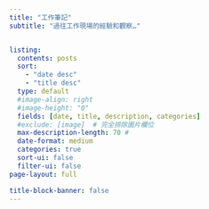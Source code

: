 ```yaml
---
title: "工作筆記"
subtitle: "過往工作現場的經驗和觀察…"


listing:
  contents: posts
  sort: 
    - "date desc"
    - "title desc"
  type: default
  #image-align: right
  #image-height: "0"
  fields: [date, title, description, categories]
  #exclude: [image]  # 完全排除圖片欄位
  max-description-length: 70 #
  date-format: medium
  categories: true
  sort-ui: false
  filter-ui: false
page-layout: full

title-block-banner: false
---
```

